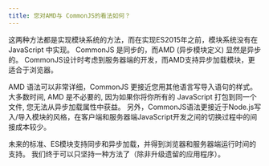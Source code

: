 ```yaml
---
title: 您对AMD与 CommonJS的看法如何？
---
```


这两种方法都是实现模块系统的方法，而在实现ES2015年之前，模块系统没有在 JavaScript 中实现。 CommonJS 是同步的，而AMD (异步模块定义) 显然是异步的。 CommonJS设计时考虑到服务器端的开发，而AMD支持异步加载模块，更适合于浏览器。

AMD 语法可以非常详细，CommonJS 更接近您用其他语言写导入语句的样式。 大多数时间, AMD 是不必要的, 因为如果你将你所有的 JavaScript 打包到同一个文件, 您无法从异步加载属性中获益。 另外，CommonJS语法更接近于Node.js写入/导入模块的风格，在客户端和服务器端JavaScript开发之间的切换过程中的间接成本较少。

未来的标准、ES模块支持同步和异步加载，并得到浏览器和服务器端运行时间的支持。 我们终于可以只坚持一种方法了（除非升级遗留的应用程序）。
